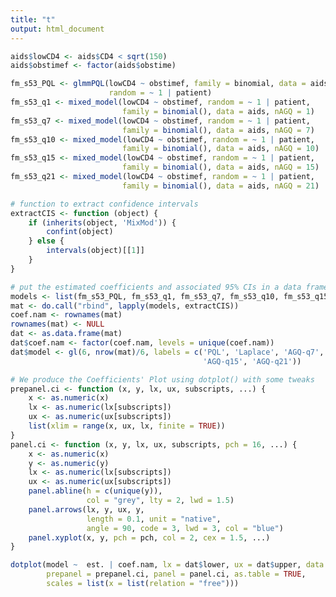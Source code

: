 ```yaml
---
title: "t"
output: html_document
---
```


```r
aids$lowCD4 <- aids$CD4 < sqrt(150)
aids$obstimef <- factor(aids$obstime)

fm_s53_PQL <- glmmPQL(lowCD4 ~ obstimef, family = binomial, data = aids, 
                      random = ~ 1 | patient)
fm_s53_q1 <- mixed_model(lowCD4 ~ obstimef, random = ~ 1 | patient, 
                         family = binomial(), data = aids, nAGQ = 1)
fm_s53_q7 <- mixed_model(lowCD4 ~ obstimef, random = ~ 1 | patient, 
                         family = binomial(), data = aids, nAGQ = 7)
fm_s53_q10 <- mixed_model(lowCD4 ~ obstimef, random = ~ 1 | patient, 
                         family = binomial(), data = aids, nAGQ = 10)
fm_s53_q15 <- mixed_model(lowCD4 ~ obstimef, random = ~ 1 | patient, 
                         family = binomial(), data = aids, nAGQ = 15)
fm_s53_q21 <- mixed_model(lowCD4 ~ obstimef, random = ~ 1 | patient, 
                         family = binomial(), data = aids, nAGQ = 21)

# function to extract confidence intervals
extractCIS <- function (object) {
    if (inherits(object, 'MixMod')) {
        confint(object)
    } else {
        intervals(object)[[1]]
    }
}

# put the estimated coefficients and associated 95% CIs in a data frame
models <- list(fm_s53_PQL, fm_s53_q1, fm_s53_q7, fm_s53_q10, fm_s53_q15, fm_s53_q21)
mat <- do.call("rbind", lapply(models, extractCIS))
coef.nam <- rownames(mat)
rownames(mat) <- NULL
dat <- as.data.frame(mat)
dat$coef.nam <- factor(coef.nam, levels = unique(coef.nam))
dat$model <- gl(6, nrow(mat)/6, labels = c('PQL', 'Laplace', 'AGQ-q7', 'AGQ-q10', 
                                           'AGQ-q15', 'AGQ-q21'))

# We produce the Coefficients' Plot using dotplot() with some tweaks
prepanel.ci <- function (x, y, lx, ux, subscripts, ...) {
    x <- as.numeric(x)
    lx <- as.numeric(lx[subscripts])
    ux <- as.numeric(ux[subscripts])
    list(xlim = range(x, ux, lx, finite = TRUE))
}
panel.ci <- function (x, y, lx, ux, subscripts, pch = 16, ...) {
    x <- as.numeric(x)
    y <- as.numeric(y)
    lx <- as.numeric(lx[subscripts])
    ux <- as.numeric(ux[subscripts])
    panel.abline(h = c(unique(y)), 
                 col = "grey", lty = 2, lwd = 1.5)
    panel.arrows(lx, y, ux, y,
                 length = 0.1, unit = "native",
                 angle = 90, code = 3, lwd = 3, col = "blue")
    panel.xyplot(x, y, pch = pch, col = 2, cex = 1.5, ...)
}

dotplot(model ~  est. | coef.nam, lx = dat$lower, ux = dat$upper, data = dat, xlab = "",
        prepanel = prepanel.ci, panel = panel.ci, as.table = TRUE,
        scales = list(x = list(relation = "free")))
```
